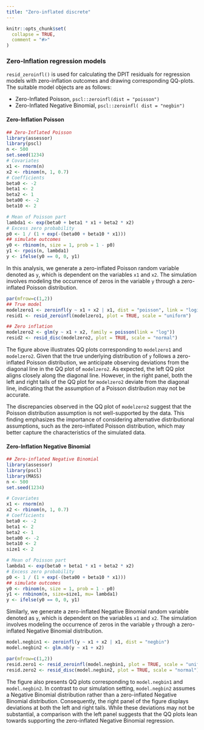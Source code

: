 ```yaml
---
title: "Zero-inflated discrete"
---
```


```r
knitr::opts_chunk$set(
  collapse = TRUE,
  comment = "#>"
)
```

### Zero-Inflation regression models {.tabset .tabset-pills}
`resid_zeroinfl()` is used for calculating the DPIT residuals for regression models with zero-inflation outcomes and drawing corresponding QQ-plots. The suitable model objects are as follows: 

* Zero-Inflated Poisson, `pscl::zeroinfl(dist = "poisson")` 
* Zero-Inflated Negative Binomial, `pscl::zeroinfl( dist = "negbin")`

#### Zero-Inflation Poisson
```r
## Zero-Inflated Poisson
library(assessor)
library(pscl)
n <- 500
set.seed(1234)
# Covariates
x1 <- rnorm(n)
x2 <- rbinom(n, 1, 0.7)
# Coefficients
beta0 <- -2
beta1 <- 2
beta2 <- 1
beta00 <- -2
beta10 <- 2

# Mean of Poisson part
lambda1 <- exp(beta0 + beta1 * x1 + beta2 * x2)
# Excess zero probability
p0 <- 1 / (1 + exp(-(beta00 + beta10 * x1)))
## simulate outcomes
y0 <- rbinom(n, size = 1, prob = 1 - p0)
y1 <- rpois(n, lambda1)
y <- ifelse(y0 == 0, 0, y1)
```
In this analysis, we generate a zero-inflated Poisson random variable denoted as `y`, which is dependent on the variables `x1` and `x2`. The simulation involves modeling the occurrence of zeros in the variable `y` through a zero-inflated Poisson distribution.

```r
par(mfrow=c(1,2))
## True model
modelzero1 <- zeroinfl(y ~ x1 + x2 | x1, dist = "poisson", link = "logit")
resid1 <- resid_zeroinfl(modelzero1, plot = TRUE, scale = "uniform")

## Zero inflation
modelzero2 <- glm(y ~ x1 + x2, family = poisson(link = "log"))
resid2 <- resid_disc(modelzero2, plot = TRUE, scale = "normal")
```
The figure above illustrates QQ plots corresponding to `modelzero1` and `modelzero2`. Given that the true underlying distribution of `y` follows a zero-inflated Poisson distribution, we anticipate observing deviations from the diagonal line in the QQ plot of `modelzero2`. As expected, the left QQ plot aligns closely along the diagonal line. However, in the right panel, both the left and right tails of the QQ plot for `modelzero2` deviate from the diagonal line, indicating that the assumption of a Poisson distribution may not be accurate.

The discrepancies observed in the QQ plot of `modelzero2` suggest that the Poisson distribution assumption is not well-supported by the data. This finding emphasizes the importance of considering alternative distributional assumptions, such as the zero-inflated Poisson distribution, which may better capture the characteristics of the simulated data.

#### Zero-Inflation Negative Binomial
```r
## Zero-inflated Negative Binomial
library(assessor)
library(pscl)
library(MASS)
n <- 500
set.seed(1234)

# Covariates
x1 <- rnorm(n)
x2 <- rbinom(n, 1, 0.7)
# Coefficients
beta0 <- -2
beta1 <- 2
beta2 <- 1
beta00 <- -2
beta10 <- 2
size1 <- 2

# Mean of Poisson part
lambda1 <- exp(beta0 + beta1 * x1 + beta2 * x2)
# Excess zero probability
p0 <- 1 / (1 + exp(-(beta00 + beta10 * x1)))
## simulate outcomes
y0 <- rbinom(n, size = 1, prob = 1 - p0)
y1 <- rnbinom(n, size=size1, mu= lambda1)
y <- ifelse(y0 == 0, 0, y1)
```
Similarly, we generate a zero-inflated Negative Binomial random variable denoted as `y`, which is dependent on the variables `x1` and `x2`. The simulation involves modeling the occurrence of zeros in the variable `y` through a zero-inflated Negative Binomial distribution.

```r
model.negbin1 <- zeroinfl(y ~ x1 + x2 | x1, dist = "negbin")
model.negbin2 <- glm.nb(y ~ x1 + x2)

par(mfrow=c(1,2))
resid.zero1 <- resid_zeroinfl(model.negbin1, plot = TRUE, scale = "uniform")
resid.zero2 <- resid_disc(model.negbin2, plot = TRUE, scale = "normal")
```
The figure also presents QQ plots corresponding to `model.negbin1` and `model.negbin2`. In contrast to our simulation setting, `model.negbin2` assumes a Negative Binomial distribution rather than a zero-inflated Negative Binomial distribution. Consequently, the right panel of the figure displays deviations at both the left and right tails. While these deviations may not be substantial, a comparison with the left panel suggests that the QQ plots lean towards supporting the zero-inflated Negative Binomial regression.

